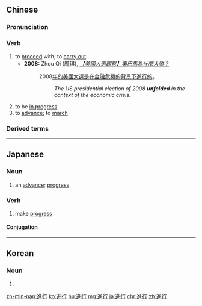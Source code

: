 {{also|进行}}
==Chinese==
{{zh-forms|s=进行}}

===Pronunciation===
{{zh-pron
|m=jìnxíng
|c=zeon3 hang4
|h=pfs=chin-hàng
|ma=zh-jìnxíng.ogg
|mn=chìn-hêng
|cat=v
}}

===Verb===
{{zh-verb}}

# to [[proceed]] with; to [[carry out]]
#* '''2008:''' Zhou Qi (周琪), ''[http://www.caijing.com.cn/2008-11-05/110026150.html 【美國大選觀察】奧巴馬為什麼大勝？]''
#*: 2008[[年]][[的]][[美國]][[大選]][[是]][[在]][[金融]][[危機]][[的]][[背景]][[下]][[進行]][[的]]。
#*:: ''The US presidential election of 2008 '''unfolded''' in the context of the economic crisis.''
# to be [[in progress]]
# to [[advance]]; to [[march]]

===Derived terms===
{{zh-der|進行曲}}

{{zh-cat|Beginning}}

----

==Japanese==
{{ja-kanjitab|しん|こう|yomi=on}}

===Noun===
{{ja-noun|しんこう}}

# an [[advance]]; [[progress]]

===Verb===
{{ja-verb-suru|しんこう|tr=intrans}}

# make [[progress]]

====Conjugation====
{{ja-suru|しんこう}}

----

==Korean==
{{ko-hanjatab}}

===Noun===
{{ko-noun|hj|hangeul=진행}}

# {{hanja form of|진행|an [[advance]]; [[progress]]}}

[[zh-min-nan:進行]]
[[ko:進行]]
[[hu:進行]]
[[mg:進行]]
[[ja:進行]]
[[chr:進行]]
[[zh:進行]]